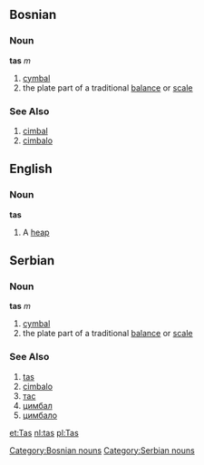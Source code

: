 ==Bosnian==
===Noun===
'''tas''' ''m''
#[[cymbal]]
#the plate part of a traditional [[balance]] or [[scale]]
[[Category:Bosnian nouns]]
===See Also===
#[[cimbal]]
#[[cimbalo]]

==English==
===Noun===
'''tas'''
#A [[heap]]

==Serbian==
===Noun===
'''tas''' ''m''
#[[cymbal]]
#the plate part of a traditional [[balance]] or [[scale]]
[[Category:Serbian nouns]]
===See Also===
#[[tas]]
#[[cimbalo]]
#[[тас]]
#[[цимбал]]
#[[цимбало]]

[[et:Tas]]
[[nl:tas]]
[[pl:Tas]]